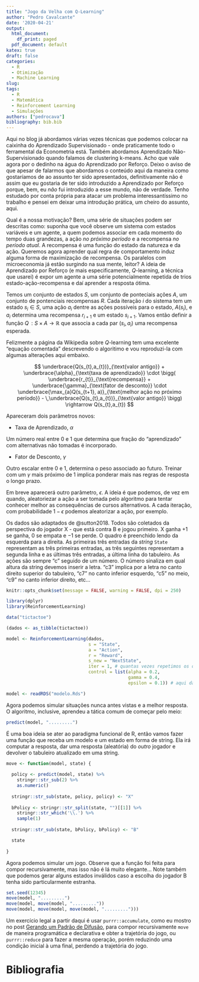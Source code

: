 ```yaml
---
title: "Jogo da Velha com Q-Learning"
author: "Pedro Cavalcante"
date: '2020-04-21'
output:
  html_document:
    df_print: paged
  pdf_document: default
katex: true
draft: false
categories:
  - R
  - Otimização
  - Machine Learning
slug: 
tags:
  - R
  - Matemática
  - Reinforcement Learning
  - Simulações
authors: ["pedrocava"]
bibliography: bib.bib
---
```


Aqui no blog já abordamos várias vezes técnicas que podemos colocar na caixinha do Aprendizado Supervisionado - onde praticamente todo o ferramental da Econometria está. Também abordamos Aprendizado Não-Supervisionado quando falamos de clustering k-means. Acho que vale agora por o dedinho na água do Aprendizado por Reforço. Deixo o aviso de que apesar de falarmos que abordamos o conteúdo aqui da maneira como gostaríamos de ao assunto ter sido apresentados, definitivamente não é assim que eu gostaria de ter sido introduzido a Aprendizado por Reforço porque, bem, eu *não* fui introduzido a esse mundo, não de verdade. Tenho estudado por conta própria para atacar um problema interessantíssimo no trabalho e pensei em deixar uma introdução prática, um cheiro do assunto, aqui. 

Qual é a nossa motivação? Bem, uma série de situações podem ser descritas como: suponha que você observe um sistema com estados variáveis e um agente, a quem podemos associar em cada momento do tempo duas grandezas, a ação _no próximo período_ e a recompensa _no período atual_. A recompensa é uma função do estado da natureza e da ação. Queremos agora aprender qual regra de comportamento induz alguma forma de maximização de recompensa. Os paralelos com microeconomia já estão surgindo na sua mente, leitor? A ideia de Aprendizado por Reforço (e mais especificamente, $Q$-learning, a técnica que usarei) é expor um agente a uma série potencialmente repetida de trios estado-ação-recompensa e daí aprender a resposta ótima.   

Temos um conjunto de estados $S$, um conjunto de ponteciais ações $A$, um conjunto de pontenciais recompensas $R$. Cada iteração $i$ do sistema tem um estado $s_i \in S$, uma ação $a_i$ dentre as ações possíveis para o estado, $A(s_i)$, e $a_i$ determina uma recompensa $r_{i+1}$ e um estado $s_{i+1}$. Vamos então definir a função $Q \, : S \times A \to \mathbb{R}$ que associa a cada par $(s_i, a_i)$ uma recompensa esperada. 

Felizmente a página da Wikipedia sobre $Q$-learning tem uma excelente "equação comentada" descrevendo o algoritimo e vou reproduzi-la com algumas alterações aqui embaixo.


$$ \underbrace{Q(s_{t},a_{t})}_{\text{valor antigo}} + \underbrace{\alpha}_{\text{taxa de aprendizado}} \cdot  \bigg( \underbrace{r_{t}}_{\text{recompensa}} + \underbrace{\gamma}_{\text{fator de desconto}} \cdot \underbrace{\max_{a}Q(s_{t+1}, a)}_{\text{melhor ação no próximo período}} - \,\underbrace{Q(s_{t},a_{t})}_{\text{valor antigo}} \bigg)  \rightarrow Q(s_{t},a_{t})  $$

Apareceram dois parâmetros novos:

* Taxa de Aprendizado, $\alpha$

Um número real entre $0$ e $1$ que determina que fração do "aprendizado" com alternativas não tomadas é incorporado. 

* Fator de Desconto, $\gamma$

Outro escalar entre $0$ e $1$, determina o peso associado ao futuro. Treinar com um $\gamma$ mais próximo de $1$ implica ponderar mais nas regras de resposta o longo prazo. 

Em breve aparecerá outro parâmetro, $\epsilon$. A ideia é que podemos, de vez em quando, aleatoriezar a ação a ser tomada pelo algoritmo para tentar conhecer melhor as consequências de cursos alternativos. A cada iteração, com probabilidade $1-\epsilon$ podemos aleatorizar a ação, por exemplo.

Os dados são adaptados de @sutton2018. Todos são coletados da perspectiva do jogador X - que está contra B e jogou primeiro. X ganha $+1$ se ganha, $0$ se empata e $-1$ se perde. O quadro é preenchido lendo da esquerda para a direita. As primeiras três entradas da _string_ ``State`` representam as três primeiras entradas, as três seguintes representam a segunda linha e as últimas três entradas, a última linha do tabuleiro. As ações são sempre "c" seguido de um número. O número sinaliza em qual altura da string devemos inserir a letra. "c3" implica por a letra no canto direito superior do tabuleiro, "c7" no canto inferior esquerdo, "c5" no meio, "c9" no canto inferior direito, etc...

```R
knitr::opts_chunk$set(message = FALSE, warning = FALSE, dpi = 250)
```

```R
library(dplyr)
library(ReinforcementLearning)

data("tictactoe")

(dados <- as_tibble(tictactoe))

```


```R

model <- ReinforcementLearning(dados, 
                               s = "State", 
                               a = "Action", 
                               r = "Reward", 
                               s_new = "NextState", 
                               iter = 1, # quantas vezes repetimos os dados 
                               control = list(alpha = 0.2, 
                                              gamma = 0.4, 
                                              epsilon = 0.1)) # aqui damos os parâmetros


```

```R
model <- readRDS("modelo.Rds")
```

Agora podemos simular situações nunca antes vistas e a melhor resposta. O algoritmo, inclusive, aprendeu a tática comum de começar pelo meio:

```R
predict(model, ".........")
```

É uma boa ideia se ater ao paradigma funcional de R, então vamos fazer uma função que receba um modelo e um estado em forma de string. Ela irá computar a resposta, dar uma resposta (aleatória) do _outro_ jogador e devolver o tabuleiro atualizado em uma string. 

```R

move <- function(model, state) {
  
  policy <- predict(model, state) %>%
    stringr::str_sub(2) %>%
    as.numeric()
  
  stringr::str_sub(state, policy, policy) <- "X"
  
  bPolicy <- stringr::str_split(state, "")[[1]] %>%
    stringr::str_which('\\.') %>%
    sample(1)
  
  stringr::str_sub(state, bPolicy, bPolicy) <- "B"

  state
    
}


```

Agora podemos simular um jogo. Observe que a função foi feita para compor recursivamente, mas isso não é lá muito elegante... Note também que podemos gerar alguns estados inválidos caso a escolha do jogador B tenha sido particularmente estranha.

```R
set.seed(12345)
move(model, ".........")
move(model, move(model, "........."))
move(model, move(model, move(model, ".........")))
```

Um exercício legal a partir daqui é usar ``purrr::accumulate``, como eu mostro no post [Gerando um Padrão de Difusão](https://azul.netlify.app/2020/02/09/difusao-gaussiana/), para compor recursivamente ``move`` de maneira programática e declarativa e obter a trajetória do jogo, ou ``purrr::reduce`` para fazer a mesma operação, porém reduzindo uma condição inicial à uma final, perdendo a trajetória do jogo.

# Bibliografia



